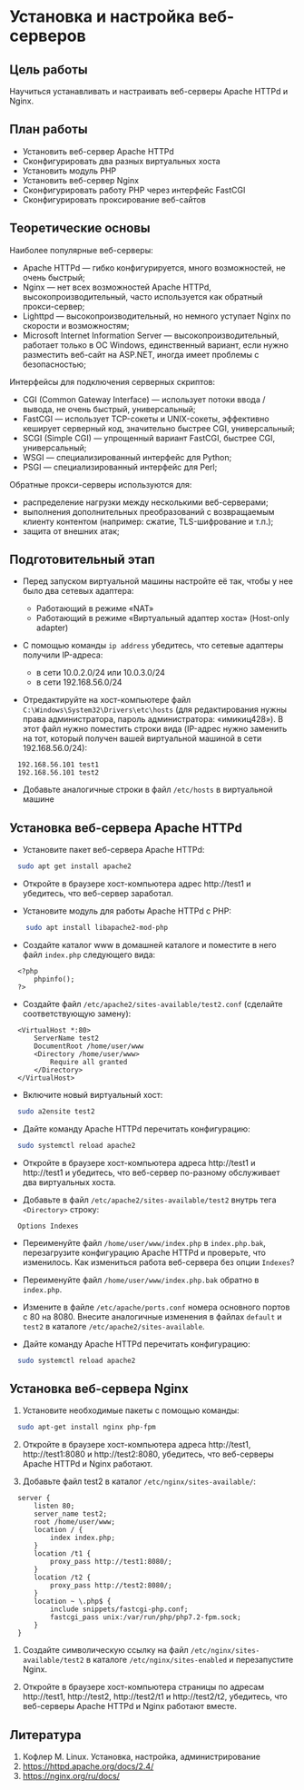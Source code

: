 # Установка и настройка веб-серверов

## Цель работы

Научиться устанавливать и настраивать веб-серверы Apache HTTPd и Nginx.

## План работы

- Установить веб-сервер Apache HTTPd
- Сконфигурировать два разных виртуальных хоста
- Установить модуль PHP
- Установить веб-сервер Nginx
- Сконфигурировать работу PHP через интерфейс FastCGI
- Сконфигурировать проксирование веб-сайтов

## Теоретические основы

Наиболее популярные веб-серверы:

- Apache HTTPd — гибко конфигурируется, много возможностей, не очень быстрый;
- Nginx — нет всех возможностей Apache HTTPd, высокопроизводительный, часто используется как обратный прокси-сервер;
- Lighttpd — высокопроизводительный, но немного уступает Nginx по скорости и возможностям;
- Microsoft Internet Information Server — высокопроизводительный, работает только в ОС Windows, единственный вариант, если нужно разместить веб-сайт на ASP.NET, иногда имеет проблемы с безопасностью;

Интерфейсы для подключения серверных скриптов:

- CGI (Common Gateway Interface) — использует потоки ввода / вывода, не очень быстрый, универсальный;
- FastCGI — использует TCP-сокеты и UNIX-сокеты, эффективно кеширует серверный код, значительно быстрее CGI, универсальный;
- SCGI (Simple CGI) — упрощенный вариант FastCGI, быстрее CGI, универсальный;
- WSGI — специализированный интерфейс для Python;
- PSGI — специализированный интерфейс для Perl;

Обратные прокси-серверы используются для:

- распределение нагрузки между несколькими веб-серверами;
- выполнения дополнительных преобразований с возвращаемым клиенту контентом (например: сжатие, TLS-шифрование и т.п.);
- защита от внешних атак;

## Подготовительный этап

- Перед запуском виртуальной машины настройте её так, чтобы у нее было два сетевых адаптера:

    - Работающий в режиме «NAT»
    - Работающий в режиме «Виртуальный адаптер хоста» (Host-only adapter)

- С помощью команды `ip address` убедитесь, что сетевые адаптеры получили IP-адреса:

    - в сети 10.0.2.0/24 или 10.0.3.0/24
    - в сети 192.168.56.0/24

- Отредактируйте на хост-компьютере файл `C:\Windows\System32\Drivers\etc\hosts` (для редактирования нужны права администратора, пароль администратора: «имикиц428»). В этот файл нужно поместить строки вида (IP-адрес нужно заменить на тот, который получен вашей виртуальной машиной в сети 192.168.56.0/24):

```
  192.168.56.101 test1
  192.168.56.101 test2
```

- Добавьте аналогичные строки в файл `/etc/hosts` в виртуальной машине

## Установка веб-сервера Apache HTTPd

- Установите пакет веб-сервера Apache HTTPd:

```bash
  sudo apt get install apache2
```

- Откройте в браузере хост-компьютера адрес http://test1 и убедитесь, что веб-сервер заработал.

- Установите модуль для работы Apache HTTPd с PHP:

```bash
    sudo apt install libapache2-mod-php
```

- Создайте каталог www в домашней каталоге и поместите в него файл `index.php` следующего
    вида:

```
  <?php
      phpinfo();
  ?>
```

- Создайте файл `/etc/apache2/sites-available/test2.conf` (сделайте соответствующую замену):

```
  <VirtualHost *:80>
      ServerName test2
      DocumentRoot /home/user/www
      <Directory /home/user/www>
          Require all granted
      </Directory>
  </VirtualHost>
```

- Включите новый виртуальный хост:

```bash
  sudo a2ensite test2
```

- Дайте команду Apache HTTPd перечитать конфигурацию:

```bash
  sudo systemctl reload apache2
```

- Откройте в браузере хост-компьютера адреса http://test1 и http://test1 и убедитесь, что веб-сервер по-разному обслуживает два виртуальных хоста.

- Добавьте в файл `/etc/apache2/sites-available/test2` внутрь тега `<Directory>` строку:

```
  Options Indexes
```

- Переименуйте файл `/home/user/www/index.php` в `index.php.bak`, перезагрузите конфигурацию Apache HTTPd и проверьте, что изменилось. Как измениться работа веб-сервера без опции `Indexes`?

- Переименуйте файл `/home/user/www/index.php.bak` обратно в `index.php`.

- Измените в файле `/etc/apache/ports.conf` номера основного портов с 80 на 8080. Внесите аналогичные изменения в файлах `default` и `test2` в каталоге `/etc/apache2/sites-available`.

- Дайте команду Apache HTTPd перечитать конфигурацию:

```bash
  sudo systemctl reload apache2
```

## Установка веб-сервера Nginx

1. Установите необходимые пакеты с помощью команды:

```bash
  sudo apt-get install nginx php-fpm
```

2. Откройте в браузере хост-компьютера адреса http://test1, http://test1:8080 и http://test2:8080, убедитесь, что веб-серверы Apache HTTPd и Nginx работают.

3. Добавьте файл test2 в каталог `/etc/nginx/sites-available/`:

```
  server {
      listen 80;
      server_name test2;
      root /home/user/www;
      location / {
          index index.php;
      }
      location /t1 {
          proxy_pass http://test1:8080/;
      }
      location /t2 {
          proxy_pass http://test2:8080/;
      }
      location ~ \.php$ {
          include snippets/fastcgi-php.conf;
          fastcgi_pass unix:/var/run/php/php7.2-fpm.sock;
      }
  }
```

1. Создайте символическую ссылку на файл `/etc/nginx/sites-available/test2` в каталоге `/etc/nginx/sites-enabled` и перезапустите Nginx.

2. Откройте в браузере хост-компьютера страницы по адресам http://test1, http://test2, http://test2/t1 и http://test2/t2, убедитесь, что веб-серверы Apache HTTPd и Nginx работают вместе.

## Литература

1. Кофлер М. Linux. Установка, настройка, администрирование
2. https://httpd.apache.org/docs/2.4/
3. https://nginx.org/ru/docs/
